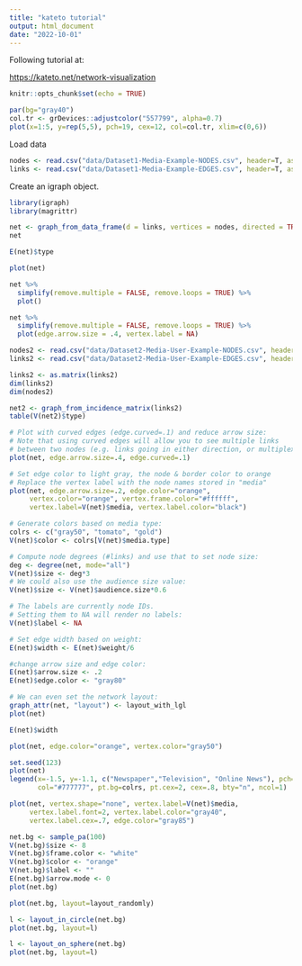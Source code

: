 ```yaml
---
title: "kateto tutorial"
output: html_document
date: "2022-10-01"
---
```


Following tutorial at:

[https://kateto.net/network-visualization](https://kateto.net/network-visualization)

```r
knitr::opts_chunk$set(echo = TRUE)
```

```r
par(bg="gray40")
col.tr <- grDevices::adjustcolor("557799", alpha=0.7)
plot(x=1:5, y=rep(5,5), pch=19, cex=12, col=col.tr, xlim=c(0,6)) 
```

Load data

```r
nodes <- read.csv("data/Dataset1-Media-Example-NODES.csv", header=T, as.is=T)
links <- read.csv("data/Dataset1-Media-Example-EDGES.csv", header=T, as.is=T)
```

Create an igraph object. 

```r
library(igraph)
library(magrittr)
```

```r
net <- graph_from_data_frame(d = links, vertices = nodes, directed = TRUE)
net
```

```r
E(net)$type
```

```r
plot(net)
```

```r
net %>%
  simplify(remove.multiple = FALSE, remove.loops = TRUE) %>%
  plot()
```

```r
net %>%
  simplify(remove.multiple = FALSE, remove.loops = TRUE) %>%
  plot(edge.arrow.size = .4, vertex.label = NA)
```

```r
nodes2 <- read.csv("data/Dataset2-Media-User-Example-NODES.csv", header=T, as.is=T)
links2 <- read.csv("data/Dataset2-Media-User-Example-EDGES.csv", header=T, row.names=1)
```

```r
links2 <- as.matrix(links2)
dim(links2)
dim(nodes2)
```

```r
net2 <- graph_from_incidence_matrix(links2)
table(V(net2)$type)
```

```r
# Plot with curved edges (edge.curved=.1) and reduce arrow size:
# Note that using curved edges will allow you to see multiple links
# between two nodes (e.g. links going in either direction, or multiplex links)
plot(net, edge.arrow.size=.4, edge.curved=.1)
```

```r
# Set edge color to light gray, the node & border color to orange 
# Replace the vertex label with the node names stored in "media"
plot(net, edge.arrow.size=.2, edge.color="orange",
     vertex.color="orange", vertex.frame.color="#ffffff",
     vertex.label=V(net)$media, vertex.label.color="black") 
```

```r
# Generate colors based on media type:
colrs <- c("gray50", "tomato", "gold")
V(net)$color <- colrs[V(net)$media.type]

# Compute node degrees (#links) and use that to set node size:
deg <- degree(net, mode="all")
V(net)$size <- deg*3
# We could also use the audience size value:
V(net)$size <- V(net)$audience.size*0.6

# The labels are currently node IDs.
# Setting them to NA will render no labels:
V(net)$label <- NA

# Set edge width based on weight:
E(net)$width <- E(net)$weight/6

#change arrow size and edge color:
E(net)$arrow.size <- .2
E(net)$edge.color <- "gray80"

# We can even set the network layout:
graph_attr(net, "layout") <- layout_with_lgl
plot(net) 
```

```r
E(net)$width
```

```r
plot(net, edge.color="orange", vertex.color="gray50") 
```

```r
set.seed(123)
plot(net) 
legend(x=-1.5, y=-1.1, c("Newspaper","Television", "Online News"), pch=21,
       col="#777777", pt.bg=colrs, pt.cex=2, cex=.8, bty="n", ncol=1)
```

```r
plot(net, vertex.shape="none", vertex.label=V(net)$media, 
     vertex.label.font=2, vertex.label.color="gray40",
     vertex.label.cex=.7, edge.color="gray85")
```

```r
net.bg <- sample_pa(100) 
V(net.bg)$size <- 8
V(net.bg)$frame.color <- "white"
V(net.bg)$color <- "orange"
V(net.bg)$label <- "" 
E(net.bg)$arrow.mode <- 0
plot(net.bg)
```

```r
plot(net.bg, layout=layout_randomly)
```

```r
l <- layout_in_circle(net.bg)
plot(net.bg, layout=l)
```

```r
l <- layout_on_sphere(net.bg)
plot(net.bg, layout=l)
```
